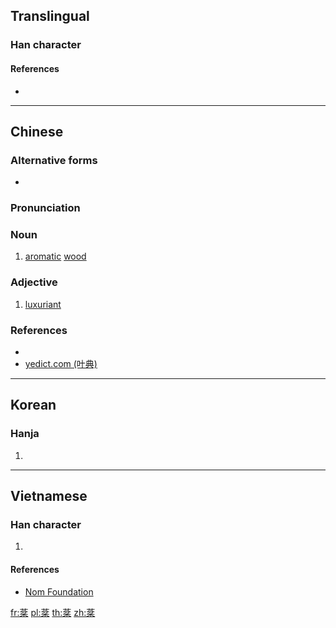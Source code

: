 ==Translingual==

===Han character===
{{Han char|rn=75|rad=木|as=08|sn=12|four=44904|canj=TCSD|ids=⿱芬木}}

====References====
* {{Han ref|kx=0535.060|dkj=14994|dj=0923.010|hdz=21225.060|uh=68FB|ud=26875|bh=B4D9|bd=46297}}

----

==Chinese==
{{zh-forms}}

===Alternative forms===
* {{zh-l|梤}}

===Pronunciation===
{{zh-pron
|m=fēn
|c=fan1
|mc=y
|oc=y
|ma=
|cat=n,adj
}}

===Noun===
{{zh-noun}}

# [[aromatic]] [[wood]]

===Adjective===
{{zh-adj}}

# [[luxuriant]]

===References===
* {{R:twedu|B01749}}
* [http://yedict.com/htm/68/68FB.htm yedict.com (叶典)]

----

==Korean==

===Hanja===
{{ko-hanja|hangeul=분|eumhun=|rv=bun|mr=pun|y=pun}}

# {{defn|lang=ko|sort=木08}}

----

==Vietnamese==

===Han character===
{{vi-readings|rs=木08|hanviet=phân}}

# {{defn|lang=vi|sort=木08}}

====References====
* [http://nomfoundation.org/common/nom_details.php?codepoint=68fb Nom Foundation]

[[fr:棻]]
[[pl:棻]]
[[th:棻]]
[[zh:棻]]